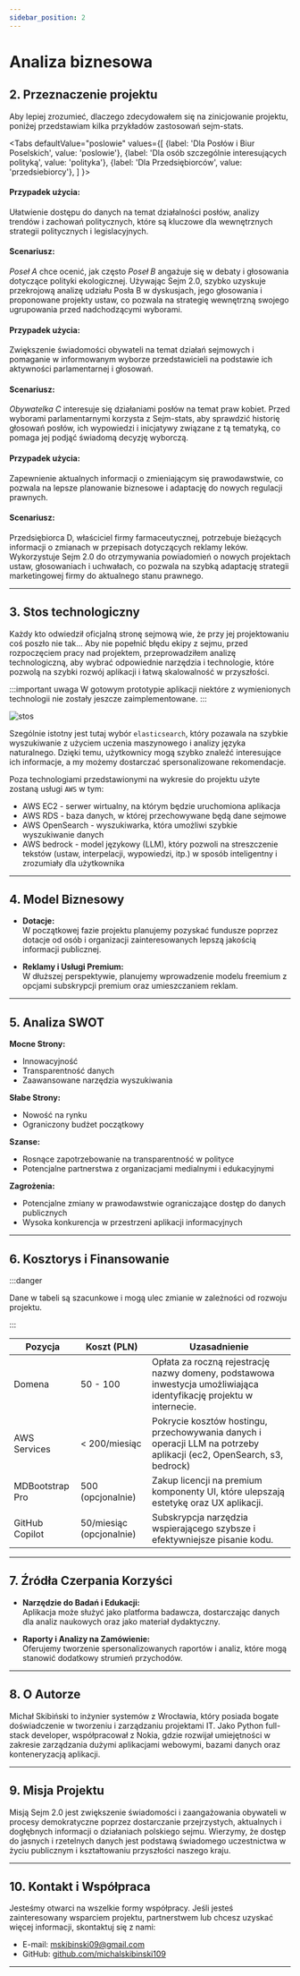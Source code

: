 ```yaml
---
sidebar_position: 2
---
```


# Analiza biznesowa

## 2. Przeznaczenie projektu




Aby lepiej zrozumieć, dlaczego zdecydowałem się na zinicjowanie projektu, poniżej przedstawiam kilka przykładów zastosowań sejm-stats.

<Tabs
    defaultValue="poslowie"
    values={[
        {label: 'Dla Posłów i Biur Poselskich', value: 'poslowie'},
        {label: 'Dla osób szczególnie interesujących polityką', value: 'polityka'},
        {label: 'Dla Przedsiębiorców', value: 'przedsiebiorcy'},
    ]
}>

<TabItem value="poslowie">

#### Przypadek użycia:

Ułatwienie dostępu do danych na temat działalności posłów, analizy trendów i zachowań politycznych, które są kluczowe dla wewnętrznych strategii politycznych i legislacyjnych.

#### Scenariusz:

*Poseł A* chce ocenić, jak często *Poseł B* angażuje się w debaty i głosowania dotyczące polityki ekologicznej. Używając Sejm 2.0, szybko uzyskuje przekrojową analizę udziału Posła B w dyskusjach, jego głosowania i proponowane projekty ustaw, co pozwala na strategię wewnętrzną swojego ugrupowania przed nadchodzącymi wyborami.

</TabItem>


<TabItem value="polityka">

#### Przypadek użycia:

Zwiększenie świadomości obywateli na temat działań sejmowych i pomaganie w informowanym wyborze przedstawicieli na podstawie ich aktywności parlamentarnej i głosowań.

#### Scenariusz:

 *Obywatelka C* interesuje się działaniami posłów na temat praw kobiet. Przed wyborami parlamentarnymi korzysta z Sejm-stats, aby sprawdzić historię głosowań posłów, ich wypowiedzi i inicjatywy związane z tą tematyką, co pomaga jej podjąć świadomą decyzję wyborczą.

</TabItem>

<TabItem value="przedsiebiorcy">

#### Przypadek użycia:

Zapewnienie aktualnych informacji o zmieniającym się prawodawstwie, co pozwala na lepsze planowanie biznesowe i adaptację do nowych regulacji prawnych.

#### Scenariusz:


Przedsiębiorca D, właściciel firmy farmaceutycznej, potrzebuje bieżących informacji o zmianach w przepisach dotyczących reklamy leków. Wykorzystuje Sejm 2.0 do otrzymywania powiadomień o nowych projektach ustaw, głosowaniach i uchwałach, co pozwala na szybką adaptację strategii marketingowej firmy do aktualnego stanu prawnego.

</TabItem>

</Tabs>

---

## 3. Stos technologiczny

Każdy kto odwiedził oficjalną stronę sejmową wie, że przy jej projektowaniu coś poszło nie tak... Aby nie popełnić błędu ekipy z sejmu, przed rozpoczęciem pracy nad projektem, przeprowadziłem analizę technologiczną, aby wybrać odpowiednie narzędzia i technologie, które pozwolą na szybki rozwój aplikacji i łatwą skalowalność w przyszłości.

:::important uwaga
W gotowym prototypie aplikacji niektóre z wymienionych technologii nie zostały jeszcze zaimplementowane.
:::

![stos](img/aws.png)

Szególnie istotny jest tutaj wybór `elasticsearch`, który pozawala na szybkie wyszukiwanie z użyciem uczenia maszynowego i analizy języka naturalnego. Dzięki temu, użytkownicy mogą szybko znaleźć interesujące ich informacje, a my możemy dostarczać spersonalizowane rekomendacje.


Poza technologiami przedstawionymi na wykresie do projektu użyte zostaną usługi `AWS` w tym:

- AWS EC2 - serwer wirtualny, na którym będzie uruchomiona aplikacja
- AWS RDS - baza danych, w której przechowywane będą dane sejmowe
- AWS OpenSearch - wyszukiwarka, która umożliwi szybkie wyszukiwanie danych
- AWS bedrock - model językowy (LLM), który pozwoli na streszczenie tekstów (ustaw, interpelacji, wypowiedzi, itp.) w sposób inteligentny i zrozumiały dla użytkownika 


---

## 4. Model Biznesowy
- **Dotacje:**  
W początkowej fazie projektu planujemy pozyskać fundusze poprzez dotacje od osób i organizacji zainteresowanych lepszą jakością informacji publicznej.

- **Reklamy i Usługi Premium:**  
W dłuższej perspektywie, planujemy wprowadzenie modelu freemium z opcjami subskrypcji premium oraz umieszczaniem reklam.

---

## 5. Analiza SWOT
**Mocne Strony:**  
- Innowacyjność
- Transparentność danych
- Zaawansowane narzędzia wyszukiwania

**Słabe Strony:**  
- Nowość na rynku
- Ograniczony budżet początkowy

**Szanse:**  
- Rosnące zapotrzebowanie na transparentność w polityce
- Potencjalne partnerstwa z organizacjami medialnymi i edukacyjnymi

**Zagrożenia:**  
- Potencjalne zmiany w prawodawstwie ograniczające dostęp do danych publicznych
- Wysoka konkurencja w przestrzeni aplikacji informacyjnych

---

## 6. Kosztorys i Finansowanie

:::danger 

Dane w tabeli są szacunkowe i mogą ulec zmianie w zależności od rozwoju projektu.

:::


| Pozycja         | Koszt (PLN)              | Uzasadnienie                                                                                                          |
| --------------- | ------------------------ | --------------------------------------------------------------------------------------------------------------------- |
| Domena          | 50 - 100                 | Opłata za roczną rejestrację nazwy domeny, podstawowa inwestycja umożliwiająca identyfikację projektu w internecie.   |
| AWS Services    | < 200/miesiąc            | Pokrycie kosztów hostingu, przechowywania danych i operacji LLM na potrzeby  aplikacji (ec2, OpenSearch, s3, bedrock) |
| MDBootstrap Pro | 500 (opcjonalnie)        | Zakup licencji na premium komponenty UI, które ulepszają estetykę oraz UX aplikacji.                                  |
| GitHub Copilot  | 50/miesiąc (opcjonalnie) | Subskrypcja narzędzia wspierającego szybsze i efektywniejsze pisanie kodu.                                            |


---



## 7. Źródła Czerpania Korzyści
- **Narzędzie do Badań i Edukacji:**  
Aplikacja może służyć jako platforma badawcza, dostarczając danych dla analiz naukowych oraz jako materiał dydaktyczny.

- **Raporty i Analizy na Zamówienie:**  
Oferujemy tworzenie spersonalizowanych raportów i analiz, które mogą stanowić dodatkowy strumień przychodów.

---

## 8. O Autorze
Michał Skibiński to inżynier systemów z Wrocławia, który posiada bogate doświadczenie w tworzeniu i zarządzaniu projektami IT. Jako Python full-stack developer, współpracował z Nokia, gdzie rozwijał umiejętności w zakresie zarządzania dużymi aplikacjami webowymi, bazami danych oraz konteneryzacją aplikacji.

---

## 9. Misja Projektu
Misją Sejm 2.0 jest zwiększenie świadomości i zaangażowania obywateli w procesy demokratyczne poprzez dostarczanie przejrzystych, aktualnych i dogłębnych informacji o działaniach polskiego sejmu. Wierzymy, że dostęp do jasnych i rzetelnych danych jest podstawą świadomego uczestnictwa w życiu publicznym i kształtowaniu przyszłości naszego kraju.

---

## 10. Kontakt i Współpraca
Jesteśmy otwarci na wszelkie formy współpracy. Jeśli jesteś zainteresowany wsparciem projektu, partnerstwem lub chcesz uzyskać więcej informacji, skontaktuj się z nami:

- E-mail: [mskibinski09@gmail.com](mailto:mskibinski09@gmail.com)
- GitHub: [github.com/michalskibinski109](https://github.com/michalskibinski109)

---
